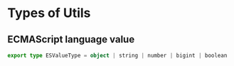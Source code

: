 # Types of Utils


## ECMAScript language value

```ts
export type ESValueType = object | string | number | bigint | boolean | symbol | null | undefined;
```